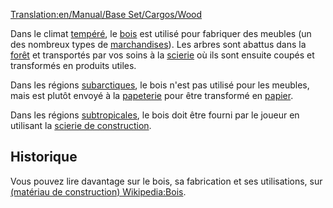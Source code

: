 [[Translation:en/Manual/Base Set/Cargos/Wood]]

{{fr/Manual/Base Set/Cargos/Cargaison|nom=Bois
|image=en/Manual/Base Set/Cargos/Wood.png
|produit=[[fr/Manual/Base Set/Industries/Forêt|Forêt]] (climats tempéré et subarctique), [[fr/Manual/Base Set/Industries/Scierie de construction|Scierie de construction]] (climat subtropical)
|accepté=[[fr/Manual/Base Set/Industries/Scierie|Scierie]] (climat tempéré), [[fr/Manual/Base Set/Industries/Papeterie|Papeterie]] (climat subarctique), [[fr/Manual/Base Set/Industries/Usine|Usine]] (climat subtropical)
}}

Dans le climat [[fr/Manual/Climat#tempere|tempéré]], le [[fr/Manual/Base Set/Cargos/Bois|bois]] est utilisé pour fabriquer des meubles (un des nombreux types de [[fr/Manual/Base Set/Cargos/Marchandises|marchandises]]). Les arbres sont abattus dans la [[fr/Manual/Base Set/Industries/Forêt|forêt]] et transportés par vos soins à la [[fr/Manual/Base Set/Industries/Scierie|scierie]] où ils sont ensuite coupés et transformés en produits utiles.

Dans les régions [[fr/Manual/Climat#subarctique|subarctiques]], le bois n'est pas utilisé pour les meubles, mais est plutôt envoyé à la [[fr/Manual/Base Set/Industries/Papeterie|papeterie]] pour être transformé en [[fr/Manual/Base Set/Cargos/Papier|papier]].

Dans les régions [[fr/Manual/Climat#subtropical|subtropicales]], le bois doit être fourni par le joueur en utilisant la [[fr/Manual/Base Set/Industries/Scierie de construction|scierie de construction]].

==Historique==
Vous pouvez lire davantage sur le bois, sa fabrication et ses utilisations, sur [https://www.wikipedia.org/wiki/fr:Bois (matériau de construction) Wikipedia:Bois].